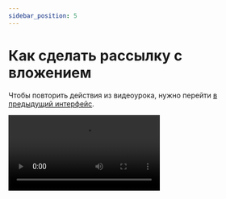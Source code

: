 ```yaml
---
sidebar_position: 5
---
```



# Как сделать рассылку с вложением

Чтобы повторить действия из видеоурока, нужно перейти [в предыдущий интерфейс](https://sendsay.ru/account/).

<Video src="https://www.youtube.com/embed/p8IDHWwciAI" />
